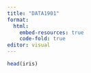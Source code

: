 ```yaml
---
title: "DATA1901"
format: 
  html:
    embed-resources: true
    code-fold: true
editor: visual
---
```


```r
head(iris)
```
